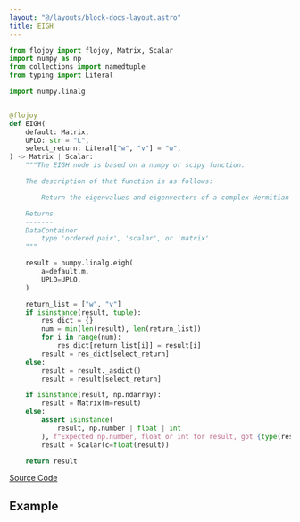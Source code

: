 ```yaml
---
layout: "@/layouts/block-docs-layout.astro"
title: EIGH
---
```



<PythonDocsDisplay docstring={docstring} />

```python
from flojoy import flojoy, Matrix, Scalar
import numpy as np
from collections import namedtuple
from typing import Literal

import numpy.linalg


@flojoy
def EIGH(
    default: Matrix,
    UPLO: str = "L",
    select_return: Literal["w", "v"] = "w",
) -> Matrix | Scalar:
    """The EIGH node is based on a numpy or scipy function.

    The description of that function is as follows:

        Return the eigenvalues and eigenvectors of a complex Hermitian (conjugate symmetric) or a real symmetric matrix.

    Returns
    -------
    DataContainer
        type 'ordered pair', 'scalar', or 'matrix'
    """

    result = numpy.linalg.eigh(
        a=default.m,
        UPLO=UPLO,
    )

    return_list = ["w", "v"]
    if isinstance(result, tuple):
        res_dict = {}
        num = min(len(result), len(return_list))
        for i in range(num):
            res_dict[return_list[i]] = result[i]
        result = res_dict[select_return]
    else:
        result = result._asdict()
        result = result[select_return]

    if isinstance(result, np.ndarray):
        result = Matrix(m=result)
    else:
        assert isinstance(
            result, np.number | float | int
        ), f"Expected np.number, float or int for result, got {type(result)}"
        result = Scalar(c=float(result))

    return result

```

[Source Code](https://github.com/flojoy-ai/blocks/blob/main/blocks/NUMPY/LINALG/EIGH/EIGH.py)

## Example
